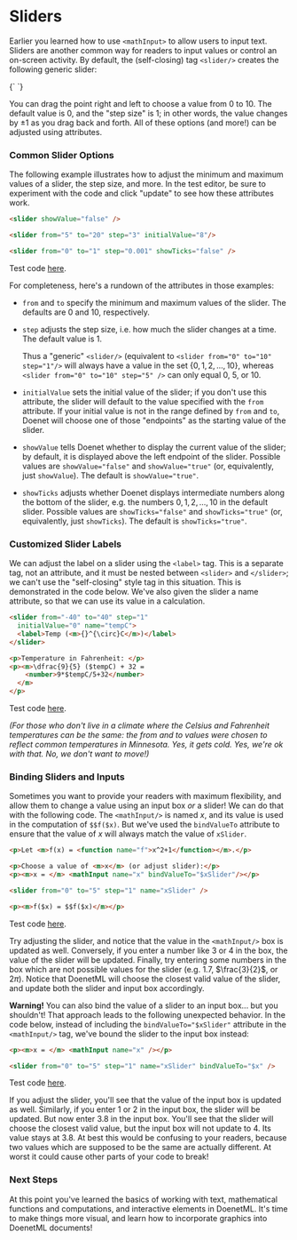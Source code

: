 
# Sliders

Earlier you learned how to use `<mathInput>` to allow users to input text. Sliders are another common way for readers to input values or control an on-screen activity. By default, the (self-closing) tag `<slider/>` creates the following generic slider:

<DoenetMLExample>
{`
<slider />
`}
</DoenetMLExample>

You can drag the point right and left to choose a value from 0 to 10. The default value is 0, and the "step size" is 1; in other words, the value changes by $\pm 1$ as you drag back and forth. All of these options (and more!) can be adjusted using attributes.

### Common Slider Options

The following example illustrates how to adjust the minimum and maximum values of a slider, the step size, and more. In the test editor, be sure to experiment with the code and click "update" to see how these attributes work.

```html
<slider showValue="false" />

<slider from="5" to="20" step="3" initialValue="8"/>

<slider from="0" to="1" step="0.001" showTicks="false" />
```
Test code [here](https://www.doenet.org/portfolioeditor/_J1J2N530LyIvVWx64xB8V/_AgzWwqGV6Yy9DfqMyGlFm).

For completeness, here's a rundown of the attributes in those examples:

* `from` and `to` specify the minimum and maximum values of the slider. The defaults are 0 and 10, respectively.

* `step` adjusts the step size, i.e. how much the slider changes at a time. The default value is 1.
  
    Thus a "generic" `<slider/>` (equivalent to `<slider from="0" to="10" step="1"/>` will always have a value in the set $\{0,1,2,...,10\}$, whereas `<slider from="0" to="10" step="5" />` can only equal $0$, $5$, or $10$.

* `initialValue` sets the initial value of the slider; if you don't use this attribute, the slider will default to the value specified with the `from` attribute. If your initial value is not in the range defined by `from` and `to`, Doenet will choose one of those "endpoints" as the starting value of the slider.

* `showValue` tells Doenet whether to display the current value of the slider; by default, it is displayed above the left endpoint of the slider. Possible values are `showValue="false"` and `showValue="true"` (or, equivalently, just `showValue`). The default is `showValue="true"`.

* `showTicks` adjusts whether Doenet displays intermediate numbers along the bottom of the slider, e.g. the numbers $0, 1, 2, ..., 10$ in the default slider. Possible values are `showTicks="false"` and `showTicks="true"` (or, equivalently, just `showTicks`). The default is `showTicks="true"`.

### Customized Slider Labels
We can adjust the label on a slider using the `<label>` tag. This is a separate tag, not an attribute, and it must be nested between `<slider>` and `</slider>`; we can't use the "self-closing" style tag in this situation. This is demonstrated in the code below. We've also given the slider a name attribute, so that we can use its value in a calculation.

```html
<slider from="-40" to="40" step="1" 
  initialValue="0" name="tempC">
  <label>Temp (<m>{}^{\circ}C</m>)</label>
</slider>

<p>Temperature in Fahrenheit: </p>
<p><m>\dfrac{9}{5} ($tempC) + 32 = 
    <number>9*$tempC/5+32</number>
  </m>
</p>
```
Test code [here](https://www.doenet.org/portfolioeditor/_J1J2N530LyIvVWx64xB8V/_AgzWwqGV6Yy9DfqMyGlFm).

*(For those who don't live in a climate where the Celsius and Fahrenheit temperatures can be the same: the from and to values were chosen to reflect common temperatures in Minnesota. Yes, it gets cold. Yes, we're ok with that. No, we don't want to move!)*

### Binding Sliders and Inputs
Sometimes you want to provide your readers with maximum flexibility, and allow them to change a value using an input box *or* a slider! We can do that with the following code. The `<mathInput/>` is named $x$, and its value is used in the computation of `$$f($x)`. But we've used the `bindValueTo` attribute to ensure that the value of $x$ will always match the value of `xSlider`.

```html
<p>Let <m>f(x) = <function name="f">x^2+1</function></m>.</p>

<p>Choose a value of <m>x</m> (or adjust slider):</p>
<p><m>x = </m> <mathInput name="x" bindValueTo="$xSlider"/></p>

<slider from="0" to="5" step="1" name="xSlider" /> 

<p><m>f($x) = $$f($x)</m></p>
```
Test code [here](https://www.doenet.org/portfolioeditor/_J1J2N530LyIvVWx64xB8V/_AgzWwqGV6Yy9DfqMyGlFm).

Try adjusting the slider, and notice that the value in the `<mathInput/>` box is updated as well. Conversely, if you enter a number like $3$ or $4$ in the box, the value of the slider will be updated. Finally, try entering some numbers in the box which are not possible values for the slider (e.g. $1.7$, $\frac{3}{2}$, or $2 \pi$). Notice that DoenetML will choose the closest valid value of the slider, and update both the slider and input box accordingly.

**Warning!** You can also bind the value of a slider to an input box... but you shouldn't! That approach leads to the following unexpected behavior. In the code below, instead of including the `bindValueTo="$xSlider"` attribute in the `<mathInput/>` tag, we've bound the slider to the input box instead:

```html
<p><m>x = </m> <mathInput name="x" /></p>

<slider from="0" to="5" step="1" name="xSlider" bindValueTo="$x" /> 
```
Test code [here](https://www.doenet.org/portfolioeditor/_J1J2N530LyIvVWx64xB8V/_AgzWwqGV6Yy9DfqMyGlFm).

If you adjust the slider, you'll see that the value of the input box is updated as well. Similarly, if you enter $1$ or $2$ in the input box, the slider will be updated. But now enter $3.8$ in the input box. You'll see that the slider will choose the closest valid value, but the input box will not update to $4$. Its value stays at $3.8$. At best this would be confusing to your readers, because two values which are supposed to be the same are actually different. At worst it could cause other parts of your code to break!

### Next Steps
At this point you've learned the basics of working with text, mathematical functions and computations, and interactive elements in DoenetML. It's time to make things more visual, and learn how to incorporate graphics into DoenetML documents!